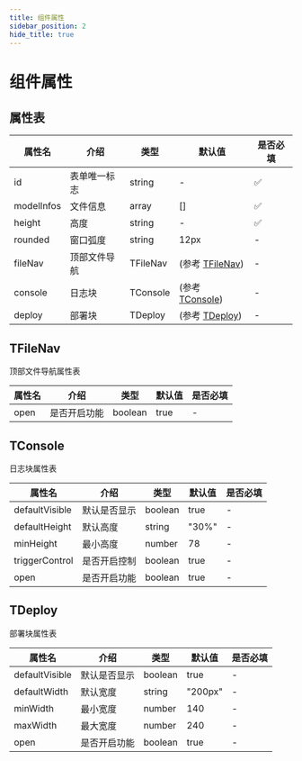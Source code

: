 ```yaml
---
title: 组件属性
sidebar_position: 2
hide_title: true
---
```


# 组件属性

## 属性表

| 属性名 | 介绍 | 类型 | 默认值 | 是否必填 |
| ----- | ----- | ----- | ----- | ----- |
| id | 表单唯一标志 | string | - | ✅ |
| modelInfos | 文件信息 | array | [] | ✅ |
| height | 高度 | string | - | ✅ |
| rounded | 窗口弧度 | string | 12px | - |
| fileNav | 顶部文件导航 | TFileNav | (参考 [TFileNav](/docs/solive-props#tfilenav)) | - |
| console | 日志块 | TConsole | (参考 [TConsole](/docs/solive-props#tconsole)) | - |
| deploy | 部署块 | TDeploy | (参考 [TDeploy](/docs/solive-props#tdeploy)) | - |

## TFileNav

顶部文件导航属性表

| 属性名 | 介绍 | 类型 | 默认值 | 是否必填 |
| ----- | ----- | ----- | ----- | ----- |
| open | 是否开启功能 | boolean | true | - |

## TConsole

日志块属性表

| 属性名 | 介绍 | 类型 | 默认值 | 是否必填 |
| ----- | ----- | ----- | ----- | ----- |
| defaultVisible | 默认是否显示 | boolean | true | - |
| defaultHeight | 默认高度 | string | "30%" | - |
| minHeight | 最小高度 | number | 78 | - |
| triggerControl | 是否开启控制 | boolean | true | - |
| open | 是否开启功能 | boolean | true | - |

## TDeploy

部署块属性表

| 属性名 | 介绍 | 类型 | 默认值 | 是否必填 |
| ----- | ----- | ----- | ----- | ----- |
| defaultVisible | 默认是否显示 | boolean | true | - |
| defaultWidth | 默认宽度 | string | "200px" | - |
| minWidth | 最小宽度 | number | 140 | - |
| maxWidth | 最大宽度 | number | 240 | - |
| open | 是否开启功能 | boolean | true | - |
